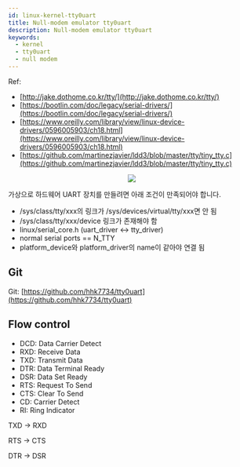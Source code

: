 ```yaml
---
id: linux-kernel-tty0uart
title: Null-modem emulator tty0uart
description: Null-modem emulator tty0uart
keywords:
  - kernel
  - tty0uart
  - null modem
---
```



Ref:

- [http://jake.dothome.co.kr/tty/](http://jake.dothome.co.kr/tty/)
- [https://bootlin.com/doc/legacy/serial-drivers/](https://bootlin.com/doc/legacy/serial-drivers/)
- [https://www.oreilly.com/library/view/linux-device-drivers/0596005903/ch18.html](https://www.oreilly.com/library/view/linux-device-drivers/0596005903/ch18.html)
- [https://github.com/martinezjavier/ldd3/blob/master/tty/tiny_tty.c](https://github.com/martinezjavier/ldd3/blob/master/tty/tiny_tty.c)

<center>
	<img src={useBaseUrl('img/linux/linux-kernel/jake-tty-driver.png')} />
</center>

가상으로 하드웨어 UART 장치를 만들려면 아래 조건이 만족되어야 합니다.

- /sys/class/tty/xxx의 링크가 /sys/devices/virtual/tty/xxx면 안 됨
- /sys/class/tty/xxx/device 링크가 존재해야 함
- linux/serial_core.h (uart_driver \<-\> tty_driver)
- normal serial ports == N_TTY
- platform_device와 platform_driver의 name이 같아야 연결 됨

## Git

Git: [https://github.com/hhk7734/tty0uart](https://github.com/hhk7734/tty0uart)

## Flow control

- DCD: Data Carrier Detect
- RXD: Receive Data
- TXD: Transmit Data
- DTR: Data Terminal Ready
- DSR: Data Set Ready
- RTS: Request To Send
- CTS: Clear To Send
- CD: Carrier Detect
- RI: Ring Indicator

TXD -> RXD

RTS -> CTS

DTR -> DSR
